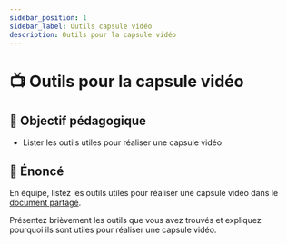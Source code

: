 ```yaml
---
sidebar_position: 1
sidebar_label: Outils capsule vidéo
description: Outils pour la capsule vidéo
---
```


# 📺 Outils pour la capsule vidéo

## 🎯 Objectif pédagogique

- Lister les outils utiles pour réaliser une capsule vidéo

## 📜 Énoncé

En équipe, listez les outils utiles pour réaliser une capsule vidéo dans le
[document
partagé](https://cmaisonneuveqcca-my.sharepoint.com/:w:/g/personal/varchambaultbouffard_cmaisonneuve_qc_ca/EdIPyP8s_zlNj4UoODmkrZUBG27doh_gKY9HXc9lh7gFZQ?e=Xg6bDf).

Présentez brièvement les outils que vous avez trouvés et expliquez pourquoi ils
sont utiles pour réaliser une capsule vidéo.